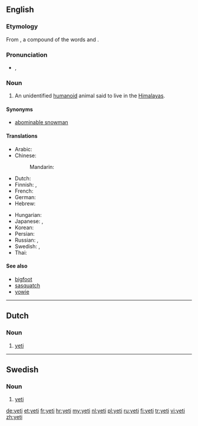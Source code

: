{{also|Yeti|yéti}}
==English==
{{wikipedia}}

===Etymology===
From {{etyl|bo}} {{term|sc=Tibt|གཡའ་དྲེད་|lang=bo|tr=Wylie Romanization: g.ya'dred, Pronounced: yeh-ti||rock bear}}, a compound of the words {{term|sc=Tibt|གཡའ་|tr=Wylie: g.ya', Pronounced: yeh||rocky or rocky place|lang=bo}} and {{term|sc=Tibt|དྲེད་|tr=Wylie: dred, Pronounced: Pti, te, teh||bear|lang=bo}}.

===Pronunciation===
* {{IPA|/ˈjɛ.ti/}}, {{SAMPA|/"jE.ti/}}
*: {{rhymes|ɛti}}

===Noun===
{{en-noun|yeti|pl2=yetis}}

# {{cryptozoology}} An unidentified [[humanoid]] animal said to live in the [[Himalayas]].

====Synonyms====
* [[abominable snowman]]

====Translations====
{{trans-top|unidentified animal}}
* Arabic: {{t|ar|يتي|m|tr=yatiy|sc=Arab}}
* Chinese:
*: Mandarin: {{t|zh|雪人|tr=xuěrén|sc=Hani}}
* Dutch: {{t+|nl|yeti|m}}
* Finnish: {{t-|fi|lumimies}}, {{t-|fi|jeti}}
* French: {{t+|fr|yéti|m}}
* German: {{t+|de|Yeti|m}}
* Hebrew: {{t|he|יטי|sc=Hebr}}
{{trans-mid}}
* Hungarian: {{t+|hu|jeti}}
* Japanese: {{t-|ja|イエティー|tr=ietī|sc=Jpan}},  {{t|ja|野人|tr=やじん, yajin|sc=Jpan}}
* Korean: {{t|ko|예티|tr=yeti|sc=Kore}}
* Persian: {{t|fa|یتی|sc=fa-Arab}}
* Russian: {{t|ru|йети|m|tr=jéti|sc=Cyrl}} {{qualifier|indeclinable}},  {{t|ru|снежный человек|m|tr=snéžnyj čelovek|sc=Cyrl}}
* Swedish: {{t-|sv|yeti|c}}, {{t-|sv|jeti|c}}
* Thai: {{t|th|เยติ|sc=Thai}}
{{trans-bottom}}

====See also====
* [[bigfoot]]
* [[sasquatch]]
* [[yowie]]

----

==Dutch==

===Noun===
{{nl-noun|g=m}}

# {{cryptozoology|lang=nl}} [[#English|yeti]]

----

==Swedish==

===Noun===
{{infl|sv|noun|gender=c}}

# {{cryptozoology|lang=sv}} [[#English|yeti]]

[[de:yeti]]
[[et:yeti]]
[[fr:yeti]]
[[hr:yeti]]
[[my:yeti]]
[[nl:yeti]]
[[pl:yeti]]
[[ru:yeti]]
[[fi:yeti]]
[[tr:yeti]]
[[vi:yeti]]
[[zh:yeti]]